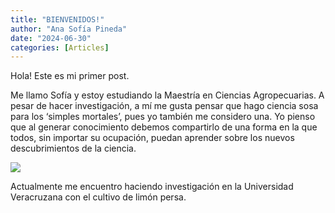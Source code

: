 ```yaml
---
title: "BIENVENIDOS!"
author: "Ana Sofía Pineda"
date: "2024-06-30"
categories: [Articles]
---
```


Hola! Este es mi primer post.

Me llamo Sofía y estoy estudiando la Maestría en Ciencias Agropecuarias. A pesar de hacer investigación, a mí me gusta pensar que hago ciencia sosa para los 'simples mortales', pues yo también me considero una. Yo pienso que al generar conocimiento debemos compartirlo de una forma en la que todos, sin importar su ocupación, puedan aprender sobre los nuevos descubrimientos de la ciencia.

![](images/7d88d65c-d758-4c4c-ac7c-1f548234da15.jpg)

Actualmente me encuentro haciendo investigación en la Universidad Veracruzana con el cultivo de limón persa.
